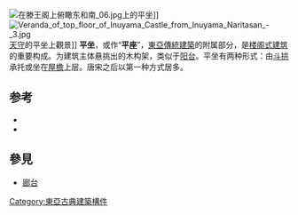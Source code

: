 {{Expert needed|subject=建築|time=2020-10-15T15:23:59+00:00}}
[[File:在滕王阁上俯瞰东和南_06.jpg|thumb]]上的平坐]]
[[File:Veranda_of_top_floor_of_Inuyama_Castle_from_Inuyama_Naritasan_-_3.jpg|thumb]][[天守|天守]]的平坐上觀景]]
'''平坐'''，或作“'''平座'''”，[[東亞傳統建築|東亞傳統建築]]的附属部分，是[[樓閣|楼阁式建筑]]的重要构成。为建筑主体悬挑出的木构架，类似于[[阳台|阳台]]。平坐有两种形式：由[[斗拱|斗拱]]承托或坐在[[屋檐|屋檐]]上层。唐宋之后以第一种方式居多。

==参考==
* {{cite book|title=中国古建筑名词图解辞典|editor=李建平|year=2011|publisher=山西科学技术出版社|isbn=9787537731591}} 
* {{cite book|title=中国建筑图解词典|editor=王其钧|year=2006|publisher=机械工业出版社|isbn=9787111200956}}
==參見==
*[[廊台|廊台]]
[[Category:東亞古典建築構件|Category:東亞古典建築構件]]